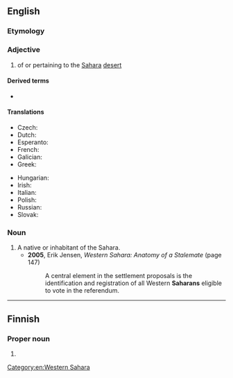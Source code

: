 ==English==

===Etymology===
{{suffix|en|Sahara|an}}

===Adjective===
{{en-adj}}

# of or pertaining to the [[Sahara]] [[desert]]

====Derived terms====
* {{l|en|sub-Saharan}}

====Translations====
{{trans-top|related to the Sahara desert}}
* Czech: {{t+|cs|saharský}}
* Dutch: {{t+|nl|Saharaans}}
* Esperanto: {{t|eo|sahara}}
* French: {{t+|fr|saharien|m}}
* Galician: {{t+|gl|sahariano}}
* Greek: {{t|el|σαχάριος|m}}
{{trans-mid}}
* Hungarian: {{t|hu|szaharai}}
* Irish: {{t|ga|Sahárach}}
* Italian: {{t+|it|sahariano}}
* Polish: {{t+|pl|saharyjski}}
* Russian: {{t+|ru|саха́рский}}
* Slovak: {{t+|sk|saharský}}
{{trans-bottom}}

===Noun===
{{en-noun}}

# A native or inhabitant of the Sahara.
#* '''2005''', Erik Jensen, ''Western Sahara: Anatomy of a Stalemate'' (page 147)
#*: A central element in the settlement proposals is the identification and registration of all Western '''Saharans''' eligible to vote in the referendum.

[[Category:en:Western Sahara]]

----

==Finnish==

===Proper noun===
{{head|fi|proper noun form}}

# {{fi-form of|case=genitive|pl=singular|Sahara}}